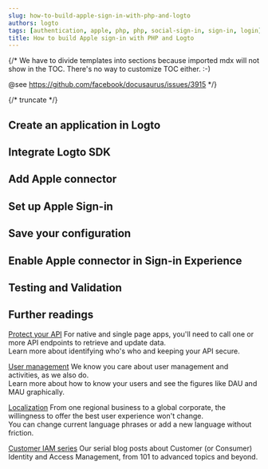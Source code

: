 ```yaml
---
slug: how-to-build-apple-sign-in-with-php-and-logto
authors: logto
tags: [authentication, apple, php, php, social-sign-in, sign-in, login]
title: How to build Apple sign-in with PHP and Logto
---
```


{/*
  We have to divide templates into sections because imported mdx will not show in the TOC.
  There's no way to customize TOC either. :-)

  @see https://github.com/facebook/docusaurus/issues/3915
*/}



{/* truncate */}

<Intro connector={connector} sdk="PHP" link="https://www.php.net/" />

## Create an application in Logto

<CreateApplication type="Traditional web" framework="Laravel" />

## Integrate Logto SDK

<IntegrateSdk />

## Add Apple connector

<AddSocialConnector connector={connector} />

## Set up Apple Sign-in

<ConnectorGuide />

## Save your configuration

<SaveYourConfiguration connector={connector} />

## Enable Apple connector in Sign-in Experience

<EnableSocialConnector connector={connector} />

## Testing and Validation

<TestingAndValidation connector={connector} sdk="PHP" />

## Further readings

[Protect your API](/authorization/api-resources/protect-your-api) For native and single page apps, you'll need to call one or more API endpoints to retrieve and update data.<br/>
Learn more about identifying who's who and keeping your API secure.

[User management](/user-management) We know you care about user management and activities, as we also do.<br/>
Learn more about how to know your users and see the figures like DAU and MAU graphically.

[Localization](/customization/localized-languages) From one regional business to a global corporate, the willingness to offer the best user experience won't change.<br/>
You can change current language phrases or add a new language without friction.

[Customer IAM series](https://blog.logto.io/ciam-101-intro-authn-sso) Our serial blog posts about Customer (or Consumer) Identity and Access Management, from 101 to advanced topics and beyond.
